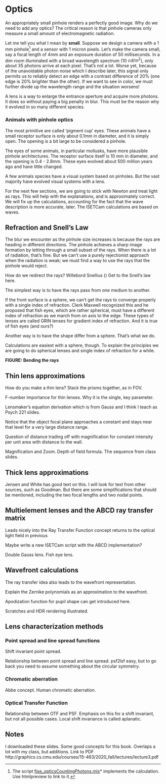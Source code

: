 # Optics {#sec-optics}

An appropriately small pinhole renders a perfectly good image. Why do we need to add any optics? The critical reason is that pinhole cameras only measure a small amount of electromagnetic radiation. 

Let me tell you what I mean by **small**. Suppose we design a camera with a 1 mm pinhole[^optics-1-1] and a sensor with 1 micron pixels. Let's make the camera small, say a focal length of 4mm and an exposure duration of 50 milliseconds. In a dim room illuminated with a broad wavelength spectrum (10 $cd/m^2$), only about 35 photons arrive at each pixel. That's not a lot.  Worse yet, because of the unavoidable photon noise which I describe later, this signal only permits us to reliably detect an edge with a contrast difference of 20% (one edge is 20% brighter than the other).  If we want to see in color, we must further divide up the wavelength range and the situation worsens!

A lens is a way to enlarge the entrance aperture and acquire more photons. It does so without paying a big penalty in blur. This must be the reason why it evolved in so many different species.

::: {.callout-note collapse="true" title="Optics in animals"}
### Animals with pinhole optics {.unnumbered}
The most primitive are called 'pigment cup' eyes.  These animals have a small receptor surface is only about 0.1mm in diameter, and it is simply open.  The opening is a bit large to be considered a pinhole.  

The eyes of some animals, in particular mollusks, have more plausible pinhole architectures.  The receptor surface itself is 10 mm in diameter, and the opening is 0.4 - 2.8mm. These eyes evolved about 500 million years ago and have little changed.

A few animals species have a visual system based on pinholes. But the vast majority have evolved visual systems with a lens. 

<!--# https://www.perplexity.ai/search/there-are-many-animals-that-ha-QJcp0_O_Ru6a0nVWEFkkmw  Perplexity search about tradeoffs between pinhole optics and lenses, particularly concerning biological systems. -->

<!-- Details https://www.britannica.com/science/photoreception/Single-chambered-eyes Authored by Michael Land.  Detailed on optics and different species.  -->
:::

[^optics-1-1]: The script [fise_opticsCountingPhotons.mlx](https://htmlpreview.github.io/?https://github.com/wandell/FISE-git/blob/main/code/fise_opticsCountingPhotons.html)* implements the calculation. Use htmlpreview to link to it.

For the next few sections, we are going to stick with Newton and treat light as rays. This will help with the explanations, and is approximately correct. We will fix up the calculations, accounting for the fact that the wave description is more accurate, later.  The ISETCam calculations are based on waves.

## Refraction and Snell's Law
The blur we encounter as the pinhole size increases is because the rays are heading in different directions.  The pinhole achieves a sharp image formation by letting through a small subset of the rays. When there is a lot of radiation, that's fine. But we can't use a purely rejectionist approach when the radiation is weak; we must find a way to use the rays that the pinhole would reject.

How do we redirect the rays? Willebord Snellius () Get to the Snell's law here.

The simplest way is to have the rays pass from one medium to another. 

If the front surface is a sphere, we can't get the rays to converge properly with a single index of refraction.  Clerk Maxwell recognized this and he proposed that fish eyes, which are rather spherical, must have a different index of refraction as we march from on axis to the edge.  These types of lenses are called GRIN lenses for gradient index of refraction.  And it is true of fish eyes (and ours?)

Another way is to have the shape differ from a sphere.  That's what we do.

Calculations are easiest with a sphere, though.  To explain the principles we are going to do spherical lenses and single index of refraction for a while.

**FIGURE: Bending the rays**

## Thin lens approximations

How do you make a thin lens? Stack the prisms together, as in FOV.

F-number importance for thin lenses. Why it is the single, key parameter.

Lensmaker’s equation derivation which is from Gauss and I think I teach as Psych 221 slides.

Notice that the object focal plane approaches a constant and stays near that level for a very large distance range.

Question of distance trading off with magnification for constant intensity per unit area with distance to the wall.

Magnification and Zoom. Depth of field formula. The sequence from class slides.

<!--# This link describes the issues in making a diffraction limited thin lens.  I think the problem is a flat sensor surfacewill not work with a spherical lens surface.  You need a aspheric.  It has other interesting facts.  To get close to diffraciton limited you need to use a multicomponent lens to correct for different aberrations.https://chatgpt.com/share/6748e5dc-267c-8002-844c-a83ee0cdb144 -->

## Thick lens approximations

Jensen and White has good text on this. I will look for text from other sources, such as Goodman. But there are some simplifications that should be mentioned, including the two focal lengths and two nodal points.

## Multielement lenses and the ABCD ray transfer matrix

Leads nicely into the Ray Transfer Function concept returns to the optical light field in previous

Maybe write a new ISETCam script with the ABCD implementation?

Double Gauss lens. Fish eye lens.

## Wavefront calculations

The ray transfer idea also leads to the wavefront representation.

Explain the Zernike polynomials as an approximation to the wavefront.

Apodization function for pupil shape can get introduced here.

Scratches and HDR rendering illustrated.

## Lens characterization methods

### Point spread and line spread functions

Shift invariant point spread.

Relationship between point spread and line spread. psf2lsf easy, but to go back you need to assume something about the circular symmetry.

### Chromatic aberration

Abbe concept. Human chromatic aberration.

### Optical Transfer Function

Relationship between OTF and PSF. Emphasis on this for a shift invariant, but not all possible cases. Local shift invariance is called aplanatic.

## Notes

I downloaded these slides. Some good concepts for this book. Overlaps a lot with my class, but additions. Link to PDF http://graphics.cs.cmu.edu/courses/15-463/2020_fall/lectures/lecture3.pdf